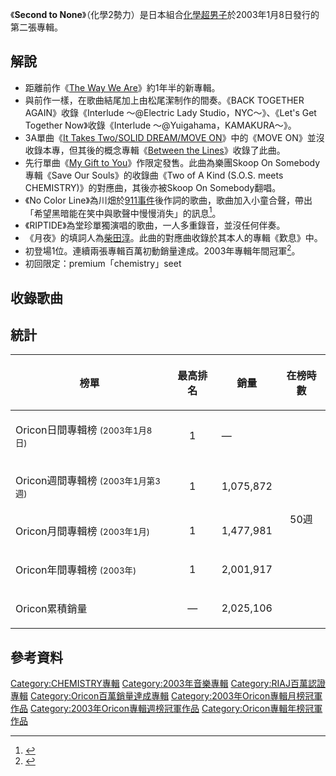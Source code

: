 {{noteTA
|1=zh:化學2勢力
}}{{Infobox Album | <!-- See Wikipedia:WikiProject_Albums -->
| Name           = Second to None<br /><small>化學2勢力</small>
| Type           = [[錄音室專輯|錄音室專輯]]
| Cover          = Second_to_None.JPG
| Artist         = [[化學超男子|化學超男子]] 
| Released       = 2003年1月8日
| Recorded       = 
| Genre          = [[日本流行音樂|日本流行音樂]] 
| Length         = 68分10秒
| Label          = [[DefSTAR_Records|DefSTAR Records]] 
| Producer       = 松尾潔
| Reviews        = 
| Chart position = *週間最高順位1位（兩週連續、[[Oricon|Oricon]]）
* 2003年1月度月間順位1位（Oricon）
* 2003年度年間順位1位（Oricon）
| Certification  = * 二百萬唱片（[[日本唱片協會|日本唱片協會]]）
| Last album     = [[The_Way_We_Are|The Way We Are]]<BR />（2001年）
| This album     = '''Second to None'''<br />（2003年）
| Next album     = [[One×One|One×One]]<br />（2004年）
| Misc           = {{Singles
  | Name           = Second to None
  | Type           = 錄音室專輯
  | Single 1       = [[找尋著妳_〜New_Jersey_United〜|找尋著妳 〜New Jersey United〜]]
  | Single 1 date  = 2002年5月9日
  | Single 2       = [[FLOATIN'|FLOATIN']]
  | Single 2 date  = 2002年7月17日
  | Single 3       = [[It_Takes_Two/SOLID_DREAM/MOVE_ON|It Takes Two/SOLID DREAM/MOVE ON]]
  | Single 3 date  = 2002年11月13日
  | Single 4       = [[My_Gift_to_You|My Gift to You]]
  | Single 4 date  = 2002年12月18日
  }}
}}

《'''Second to None'''》（化學2勢力）是日本組合[[化學超男子|化學超男子]]於2003年1月8日發行的第二張專輯。

== 解說 ==
*距離前作《[[The_Way_We_Are|The Way We Are]]》約1年半的新專輯。
*與前作一樣，在歌曲結尾加上由松尾潔制作的間奏。《BACK TOGETHER AGAIN》收錄《Interlude 〜@Electric Lady Studio，NYC〜》、《Let's Get Together Now》收錄《Interlude 〜@Yuigahama，KAMAKURA〜》。
*3A單曲《[[It_Takes_Two/SOLID_DREAM/MOVE_ON|It Takes Two/SOLID DREAM/MOVE ON]]》中的《MOVE ON》並沒收錄本專，但其後的概念專輯《[[Between_the_Lines|Between the Lines]]》收錄了此曲。
*先行單曲《[[My_Gift_to_You|My Gift to You]]》作限定發售。此曲為樂團Skoop On Somebody專輯《Save Our Souls》的收錄曲《Two of A Kind (S.O.S. meets CHEMISTRY)》的對應曲，其後亦被Skoop On Somebody翻唱。
*《No Color Line》為川畑於[[911事件|911事件]]後作詞的歌曲，歌曲加入小童合聲，帶出「希望黑暗能在笑中與歌聲中慢慢消失」的訊息<ref>{{Cite web |url=http://www.books.com.tw/exep/cdfile.php?item=0020086969 |title=博客來音樂館>化學超男子/化學2勢力(日本進口盤) |accessdate=2013-04-01 |archive-date=2016-03-05 |archive-url=https://web.archive.org/web/20160305205349/http://www.books.com.tw/exep/cdfile.php?item=0020086969 |dead-url=no }}</ref>。
*《RIPTIDE》為堂珍單獨演唱的歌曲，一人多重錄音，並沒任何伴奏。
*《月夜》的填詞人為[[柴田淳|柴田淳]]。此曲的對應曲收錄於其本人的專輯《歎息》中。
*初登場1位。連續兩張專輯百萬初動銷量達成。2003年專輯年間冠軍<ref>{{Cite web |url=http://www.musictvprogram.com/corner-ranking-2003.html |title=2003年間アルバムランキング TOP50 |access-date=2013-04-01 |archive-url=https://web.archive.org/web/20120304183136/http://www.musictvprogram.com/corner-ranking-2003.html |archive-date=2012-03-04 |dead-url=yes }}</ref>。
*初回限定：premium「chemistry」seet

== 收錄歌曲 ==
{{tracklist
| collapsed       = 
| headline        = 
| total_length    = 1:08:11

| title1          = Intro-lude 〜You're My Second to None〜
| lyrics1         = 
| music1          = 和田昌哉
| arranger1       = 和田昌哉
| length1         = 0:22

| title2          = [[It_Takes_Two/SOLID_DREAM/MOVE_ON|It Takes Two]]
| lyrics2         = 小山内舞
| music2          = 和田昌哉
| arranger2       = Larry Gold・和田昌哉
| length2         = 4:06

| title3          = STILL ECHO
| lyrics3         = 小山内舞
| music3          = YANAGIMAN・RYOJI
| arranger3       = YANAGIMAN
| length3         = 6:12

| title4          = [[My_Gift_to_You|My Gift to You]]
| lyrics4         = S.O.S.・小山内舞
| music4          = S.O.S.
| arranger4       = S.O.S.
| note4           = CHEMISTRY meets S.O.S.
| length4         = 5:53

| title5          = Running Away
| lyrics5         = 立田野純
| music5          = [[鷺巣詩郎|鷺巣詩郎]]
| arranger5       = I.S.O.
| length5         = 4:47

| title6          = BACK TOGETHER AGAIN<br /><small>Interlude 〜@Electric Lady Studio，NYC〜</small>
| lyrics6         = 小山内舞
| music6          = 今井大介
| arranger6       = 柿崎洋一郎
| length6         = 5:27

| title7          = No Color Line
| lyrics7         = 川畑要
| music7          = 松浦晃久
| arranger7       = Paul Riser・今井大介
| length7         = 5:02

| title8          = [[FLOATIN'|FLOATIN']]
| lyrics8         = 立田野純
| music8          = 松尾潔・YANAGIMAN
| arranger8       = I.S.O.
| length8         = 5:01

| title9          = [[It_Takes_Two/SOLID_DREAM/MOVE_ON|SOLID DREAM]]
| lyrics9         = 麻生哲朗
| music9          = 藤本和則
| arranger9       = 藤本和則
| length9         = 5:42

| title10          = Let's Get Together Now <small>(Tokyo Calling)</small><br /><small>Interlude 〜@Yuigahama，KAMAKURA〜</small>
| lyrics10         = 澤本嘉光・松尾潔
| music10          = 川口大輔
| arranger10       = YANAGIMAN・川口大輔

| length10         = 6:25

| title11          = RIPTIDE
| lyrics11         = 堂珍嘉邦
| music11          = 和田昌哉
| arranger11       = 和田昌哉
| length11         = 3:10

| title12          = 月夜
| lyrics12         = [[柴田淳|柴田淳]]
| music12          = 川口大輔　
| arranger12       = 川口大輔
| length12         = 4:48

| title13          = MY WAY
| lyrics13         = [[奥田民生|奥田民生]]　
| music13          = 奥田民生
| arranger13       = 松浦晃久
| length13         = 5:37

| title14          = [[找尋著妳_〜New_Jersey_United〜|找尋著妳 〜New Jersey United〜]]
| lyrics14         = 川口大輔
| music14          = 川口大輔　
| arranger14       = Jack Russell・Natalie Wilson・土肥真生
| note14           = BONUS TRACK
| length14         = 5:34
}}

== 統計 ==
{| class="wikitable" width="500px" style="font-size:small;"
!榜單
!最高排名
!銷量
!在榜時數
|-
|Oricon日間專輯榜 <small>(2003年1月8日)</small>
|align="center"|1
|—
|rowspan="5" align="center"|50週
|-
|Oricon週間專輯榜 <small>(2003年1月第3週)</small>
|align="center"|1
|1,075,872
|-
|Oricon月間專輯榜 <small>(2003年1月)</small>
|align="center"|1
|1,477,981
|-
|Oricon年間專輯榜 <small>(2003年)</small>
|align="center"|1
|2,001,917
|-
|Oricon累積銷量
|align="center"|—
|2,025,106
|}

== 參考資料 ==
<references />
{{CHEMISTRY}}
{{Oricon專輯月榜冠軍 (2000年代前期)|2003年1月}}
{{Oricon專輯年榜冠軍|2003年}}

[[Category:CHEMISTRY專輯|Category:CHEMISTRY專輯]]
[[Category:2003年音樂專輯|Category:2003年音樂專輯]]
[[Category:RIAJ百萬認證專輯|Category:RIAJ百萬認證專輯]]
[[Category:Oricon百萬銷量達成專輯|Category:Oricon百萬銷量達成專輯]]
[[Category:2003年Oricon專輯月榜冠軍作品|Category:2003年Oricon專輯月榜冠軍作品]]
[[Category:2003年Oricon專輯週榜冠軍作品|Category:2003年Oricon專輯週榜冠軍作品]]
[[Category:Oricon專輯年榜冠軍作品|Category:Oricon專輯年榜冠軍作品]]